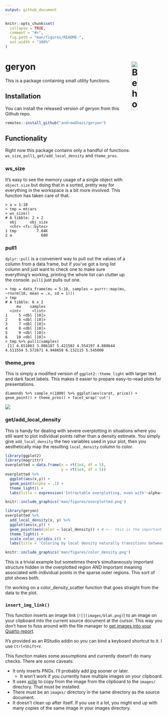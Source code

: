 ```yaml
---
output: github_document
---
```


<!-- README.md is generated from README.Rmd. Please edit that file -->

```r
knitr::opts_chunk$set(
  collapse = TRUE,
  comment = "#>",
  fig.path = "man/figures/README-",
  out.width = "100%"
)
```

# geryon <img src="man/figures/logo.png" align="right" title="Behold the one whose stench fills all the world!" width = "20%"/>

<!-- badges: start -->
<!-- [![Lifecycle: experimental](https://img.shields.io/badge/lifecycle-experimental-orange.svg)](https://www.tidyverse.org/lifecycle/#experimental)
<!-- [![CRAN status](https://www.r-pkg.org/badges/version/geryon)](https://CRAN.R-project.org/package=geryon)
<!-- badges: end -->

This is a package containing small utility functions.

## Installation

You can install the released version of geryon from this Github repo.

``` r
remotes::install_github("andrewGhazi/geryon")
```

## Functionality

Right now this package contains only a handful of functions: `ws_size`, `pull1`, `get/add_local_density` and `theme_pres`.

### ws_size

It's easy to see the memory usage of a single object with `object.size` but doing that in a sorted, pretty way for everything in the workspace is a bit more involved. This function has taken care of that. 

```
> a = 1:10
> tmp = mtcars
> ws_size()
# A tibble: 2 × 2
  obj      obj_size
  <chr> <fs::bytes>
1 tmp         7.04K
2 a             680
```

### pull1

`dplyr::pull` is a convenient way to pull out the values of a column from a data frame, but if you've got a long list column and just want to check one to make sure everything's working, printing the whole list can clutter up the console. `pull1` just pulls out one. 

```
> tmp = data_frame(mu = 5:10, samples = purrr::map(mu, ~rnorm(10, mean = .x, sd = 1)))
> tmp
# A tibble: 6 x 2
     mu    samples
  <int>     <list>
1     5 <dbl [10]>
2     6 <dbl [10]>
3     7 <dbl [10]>
4     8 <dbl [10]>
5     9 <dbl [10]>
6    10 <dbl [10]>
> tmp %>% pull1(samples)
 [1] 4.651063 3.986187 5.421502 4.554197 4.880644 4.511554 5.572671 4.948658 6.132115 5.545000
```

### theme_pres

This is simply a modified version of `ggplot2::theme_light` with larger text and dark facet labels. This makes it easier to prepare easy-to-read plots for presentations.

```
diamonds %>% sample_n(1000) %>% ggplot(aes(carat, price)) + geom_point() + theme_pres() + facet_wrap('cut')
```
![](man/figures/theme_pres_example.png)


### get/add_local_density

This is handy for dealing with severe overplotting in situations where you still want to plot individual points rather than a density estimate. You simply give `add_local_density` the two variables used in your plot, then you aesthetically map the resulting `local_density` column to color.

```r
library(ggplot2)
library(magrittr)
overplotted = data.frame(x = rt(1e4, df = 5),
                         y = rt(1e4, df = 5))
overplotted %>% 
  ggplot(aes(x,y)) +
  geom_point(alpha = .1) + 
  theme_light() + 
  labs(title = expression('Intractable overplotting, even with'~alpha~' = 0.1'))
```
```r
knitr::include_graphics('man/figures/overplotted.png')
```

```r
library(geryon)
overplotted %>% 
  add_local_density(x, y) %>% 
  ggplot(aes(x,y)) +
  geom_point(aes(color = local_density)) + # <-- this is the important bit
  theme_light() + 
  scale_color_viridis_c() + 
  labs(title = 'Coloring by local density naturally transitions between\nscattered points to a density estimate')
```
```r
knitr::include_graphics('man/figures/color_density.png')
```

This is a trivial example but sometimes there's simultaneously important structure hidden in the overplotted region AND important meaning associated with individual points in the sparse outer regions. This sort of plot shows both.

I'm working on a color_density_scatter function that goes straight from the data to the plot.

### `insert_img_link()`

This function inserts an image link (`![](images/blah.png)`) to an image on your clipboard into the current source document at the cursor. This way you don't have to fuss around with the file manager to [get images into your Quarto report](https://quarto.org/docs/authoring/figures.html).

It's provided as an RStudio addin so you can bind a keyboard shortcut to it. I use `Ctrl+Shift+V`.

This function makes some assumptions and currently doesn't do many checks. There are some caveats: 

* It only inserts PNGs. I'll probably add jpg sooner or later.
  * It won't work if you currently have multiple images on your clipboard.
* It uses [xclip](https://www.mankier.com/1/xclip#) to copy from the image from the clipboard to the `images/` directory. That must be installed.
* There must be an `images/` directory in the same directory as the source document.
* It doesn't clean up after itself. If you use it a lot, you might end up with many copies of the same image in your images directory.
